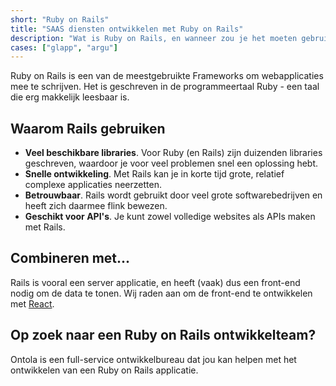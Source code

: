 ```yaml
---
short: "Ruby on Rails"
title: "SAAS diensten ontwikkelen met Ruby on Rails"
description: "Wat is Ruby on Rails, en wanneer zou je het moeten gebruiken?"
cases: ["glapp", "argu"]
---
```


Ruby on Rails is een van de meestgebruikte Frameworks om webapplicaties mee te schrijven.
Het is geschreven in de programmeertaal Ruby - een taal die erg makkelijk leesbaar is.

## Waarom Rails gebruiken

- **Veel beschikbare libraries**. Voor Ruby (en Rails) zijn duizenden libraries geschreven, waardoor je voor veel problemen snel een oplossing hebt.
- **Snelle ontwikkeling**. Met Rails kan je in korte tijd grote, relatief complexe applicaties neerzetten.
- **Betrouwbaar**. Rails wordt gebruikt door veel grote softwarebedrijven en heeft zich daarmee flink bewezen.
- **Geschikt voor API's**. Je kunt zowel volledige websites als APIs maken met Rails.

## Combineren met...

Rails is vooral een server applicatie, en heeft (vaak) dus een front-end nodig om de data te tonen.
Wij raden aan om de front-end te ontwikkelen met [React](/nl/tech/reactjs).

<TechPill technology="react" />

## Op zoek naar een Ruby on Rails ontwikkelteam?

Ontola is een full-service ontwikkelbureau dat jou kan helpen met het ontwikkelen van een Ruby on Rails applicatie.

